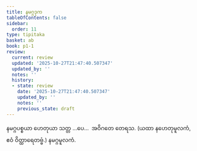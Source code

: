 ```yaml
---
title: နမဂ္ဂဒုက
tableOfContents: false
sidebar:
  order: 11
type: tipitaka
basket: ab
book: p1-1
review:
  current: review
  updated: '2025-10-27T21:47:40.507347'
  updated_by: ''
  notes: ''
  history:
  - state: review
    date: '2025-10-27T21:47:40.507347'
    updated_by: ''
    notes: ''
    previous_state: draft
---
```



<ReviewStatus review={frontmatter.review} showDetails={true} />

<HypothesisAnnotation frontmatter={frontmatter} />

<DynamicBreadcrumb />

<Division number="511" book="p1-1" e="ch" v="36" p="185">

<Paragraph number="1760" book="p1-1">
နမဂ္ဂပစ္စယာ ဟေတုယာ သတ္တ …ပေ…  အဝိဂတေ တေရသ.

</Paragraph>
</Division>

<Paragraph number="1761" type="center" book="p1-1">
(ယထာ နဟေတုမူလကံ, ဧဝံ ဝိတ္ထာရေတဗ္ဗံ.)



</Paragraph>

<Paragraph number="1762" type="center" book="p1-1">
နမဂ္ဂမူလကံ.
</Paragraph>